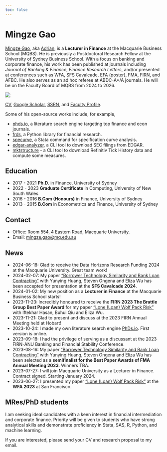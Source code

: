 ```yaml
---
toc: false
--- 
```


# Mingze Gao

[Mingze Gao](https://mingze-gao.com), aka [Adrian](https://adrian-gao.com), is a **Lecturer in Finance** at the Macquarie Business School (MQBS). He is previously a Postdoctoral Research Fellow at the University of Sydney Business School. With a focus on banking and corporate finance, his work has been published at journals including _Journal of Banking & Finance_, _Finance Research Letters_, and/or presented at conferences such as WFA, SFS Cavalcade, EFA (poster), FMA, FIRN, and AFBC. He also serves as an ad hoc referee at ABDC-A*/A journals. He will be on the Faculty Board of MQBS from 2024 to 2026. 

::: {.column-margin}
![](/images/AdrianAI.png)
:::

[CV](/cv.pdf), [Google Scholar](https://scholar.google.com/citations?user=5n1YYx0AAAAJ&hl=en&oi=ao), [SSRN](https://papers.ssrn.com/sol3/cf_dev/AbsByAuth.cfm?per_id=2999772), and [Faculty Profile](https://researchers.mq.edu.au/en/persons/mingze-gao).

Some of his open-source works include, for example,

- [phds.io](https://phds.io), a literature search engine targeting top finance and econ journals.
- [frds](https://frds.io), a Python library for financial research.
- [specurve](https://github.com/mgao6767/specurve), a Stata command for specification curve analysis.
- [edgar-analyzer](https://github.com/mgao6767/edgar-analyzer), a CLI tool to download SEC filings from EDGAR.
- [mktstructure](https://github.com/mgao6767/mktstructure) - a CLI tool to download Refinitiv Tick History data and compute some measures.

## Education

- 2017 - 2021 **Ph.D.** in Finance, University of Sydney
- 2022 - 2023 **Graduate Certificate** in Computing, University of New South Wales
- 2016 - 2016 **B.Com (Honours)** in Finance, University of Sydney
- 2013 - 2015 **B.Com** in Econometrics and Finance, University of Sydney

## Contact

- Office: Room 554, 4 Eastern Road, Macquarie University.
- Email: [mingze.gao@mq.edu.au](mailto:mingze.gao@mq.edu.au)

## News

- 2024-06-18: Glad to receive the Data Horizons Research Funding 2024 at the Macquarie University. Great team work!
- 2024-02-07: My paper ["Borrower Technology Similarity and Bank Loan Contracting"](https://papers.ssrn.com/sol3/papers.cfm?abstract_id=4579677) with Yunying Huang, Steven Ongena and Eliza Wu has been accepted for presentation at the **SFS Cavalcade 2024**.
- 2024-01-02: My new position as a **Lecturer in Finance** at the Macquarie Business School starts!
- 2023-11-23: Incredibly honoured to receive the **FIRN 2023 The Brattle Group Best Paper Award** for my paper ["Lone (Loan) Wolf Pack Risk"](https://papers.ssrn.com/sol3/papers.cfm?abstract_id=4331418) with Iftekhar Hasan, Buhui Qiu and Eliza Wu.
- 2023-11-21: Glad to present and discuss at the 2023 FIRN Annual Meeting held at Hobart!
- 2023-10-24: I made my own literature search engine [PhDs.io](https://phds.io). First version is online.
- 2023-09-18: I had the privilege of serving as a discussant at the 2023 FIRN-ANU Banking and Financial Stability Conference.
- 2023-08-16: My paper ["Borrower Technology Similarity and Bank Loan Contracting"](https://papers.ssrn.com/sol3/papers.cfm?abstract_id=4579677) with Yunying Huang, Steven Ongena and Eliza Wu has been selected as a **semifinalist for the Best Paper Awards of FMA Annual Meeting 2023**. Winners TBA.
- 2023-07-27: I will join Macquarie University as a Lecturer in Finance. Contract signed. Starting January 2024.
- 2023-06-27: I presented my paper ["Lone (Loan) Wolf Pack Risk"](https://papers.ssrn.com/sol3/papers.cfm?abstract_id=4331418) at the **WFA 2023** at San Francisco.

## MRes/PhD students

I am seeking ideal candidates with a keen interest in financial intermediation and corporate finance. Priority will be given to students who have strong analytical skills and demonstrate proficiency in Stata, SAS, R, Python, and machine learning.

If you are interested, please send your CV and research proposal to my email.
